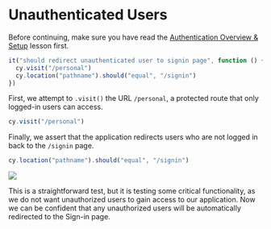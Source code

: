 # Unauthenticated Users

Before continuing, make sure you have read the [Authentication Overview & Setup](Authentication%20Overview%20&%20Setup%203f4e2a27b6434a27bdadcd217d85397b.md) lesson first.

```js
it("should redirect unauthenticated user to signin page", function () {
  cy.visit("/personal")
  cy.location("pathname").should("equal", "/signin")
})
```

First, we attempt to `.visit()` the URL `/personal`, a protected route that only logged-in users can access.

```js
cy.visit("/personal")
```

Finally, we assert that the application redirects users who are not logged in back to the `/signin` page.

```js
cy.location("pathname").should("equal", "/signin")
```

![](/images/real-world-examples/authentication/unauthenticated-users/Screen_Shot_2021-06-28_at_1.35.44_PM.png)

This is a straightforward test, but it is testing some critical functionality, as we do not want unauthorized users to gain access to our application. Now we can be confident that any unauthorized users will be automatically redirected to the Sign-in page.
